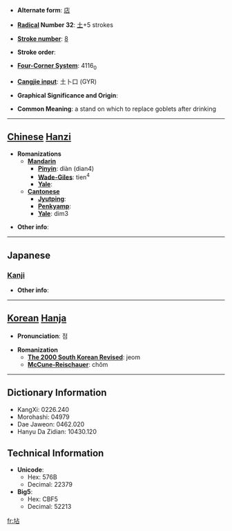 * '''Alternate form''': [[店]]

* '''[[Wiktionary:Chinese radical index| Radical]] Number 32''': [[Wiktionary:Chinese radical index 土|土]]+5 strokes

* '''[[Wiktionary:Chinese total strokes index|Stroke number]]''': [[Wiktionary:Chinese total strokes index 8|8]]

* '''Stroke order''': 

* '''[[Wiktionary:Chinese four corner index|Four-Corner System]]''': 4116<sub>0</sub>

* '''[[Wiktionary:Chinese Cangjie index|Cangjie input]]''': 土卜口 (GYR)

* '''Graphical Significance and Origin''': 

* '''Common Meaning''': a stand on which to replace goblets after drinking

----

== [[Chinese]] [[Hanzi]] ==

* '''Romanizations'''
** '''[[Mandarin]]'''
*** '''[[Pinyin]]''': diàn (dian4)
*** '''[[Wade-Giles]]''': tien<sup>4</sup>
*** '''[[Yale]]''': 
** '''[[Cantonese]]'''
*** '''[[Jyutping]]''':
*** '''[[Penkyamp]]''': 
*** '''[[Yale]]''': dim3

* '''Other info''': 

----

==Japanese==
===[[Kanji]]===
{{kanji|on readings=[[てん]] (ten), [[ちん]] (chin)
|kun readings=[[さかい]] (sakai)
}}

* '''Other info''':  

----

== [[Korean]] [[Hanja]] ==

* '''Pronunciation''': 점

* '''Romanization'''
** '''[[The 2000 South Korean Revised Romanization|The 2000 South Korean Revised]]''': jeom
** '''[[McCune-Reischauer]]''': chŏm

----

== Dictionary Information ==

* KangXi: 0226.240
* Morohashi: 04979
* Dae Jaweon: 0462.020
* Hanyu Da Zidian: 10430.120

== Technical Information ==

* '''Unicode''':
** Hex: 576B
** Decimal: 22379
* '''Big5''':
** Hex: CBF5
** Decimal: 52213

[[fr:坫]]
